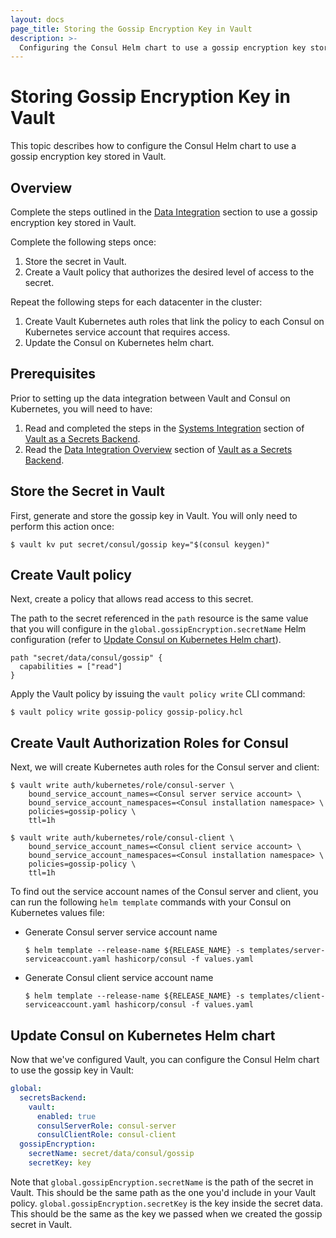 ```yaml
---
layout: docs
page_title: Storing the Gossip Encryption Key in Vault
description: >-
  Configuring the Consul Helm chart to use a gossip encryption key stored in Vault.
---
```


# Storing Gossip Encryption Key in Vault

This topic describes how to configure the Consul Helm chart to use a gossip encryption key stored in Vault.

## Overview
Complete the steps outlined in the [Data Integration](/consul/docs/k8s/deployment-configurations/vault/data-integration) section to use a gossip encryption key stored in Vault.

Complete the following steps once:
  1. Store the secret in Vault.
  1. Create a Vault policy that authorizes the desired level of access to the secret.
  
Repeat the following steps for each datacenter in the cluster:
  1. Create Vault Kubernetes auth roles that link the policy to each Consul on Kubernetes service account that requires access.
  1. Update the Consul on Kubernetes helm chart.

## Prerequisites
Prior to setting up the data integration between Vault and Consul on Kubernetes, you will need to have:  
1. Read and completed the steps in the [Systems Integration](/consul/docs/k8s/deployment-configurations/vault/systems-integration) section of [Vault as a Secrets Backend](/consul/docs/k8s/deployment-configurations/vault).
2. Read the [Data Integration Overview](/consul/docs/k8s/deployment-configurations/vault/data-integration) section of [Vault as a Secrets Backend](/consul/docs/k8s/deployment-configurations/vault).

## Store the Secret in Vault
First, generate and store the gossip key in Vault. You will only need to perform this action once:

```shell-session
$ vault kv put secret/consul/gossip key="$(consul keygen)"
```
## Create Vault policy

Next, create a policy that allows read access to this secret.

The path to the secret referenced in the `path` resource is the same value that you will configure in the  `global.gossipEncryption.secretName` Helm configuration (refer to [Update Consul on Kubernetes Helm chart](#update-consul-on-kubernetes-helm-chart)).

<CodeBlockConfig filename="gossip-policy.hcl">

```HCL
path "secret/data/consul/gossip" {
  capabilities = ["read"]
}
```

</CodeBlockConfig>

Apply the Vault policy by issuing the `vault policy write` CLI command:

```shell-session
$ vault policy write gossip-policy gossip-policy.hcl
```

## Create Vault Authorization Roles for Consul

Next, we will create Kubernetes auth roles for the Consul server and client:

```shell-session
$ vault write auth/kubernetes/role/consul-server \
    bound_service_account_names=<Consul server service account> \
    bound_service_account_namespaces=<Consul installation namespace> \
    policies=gossip-policy \
    ttl=1h
```

```shell-session
$ vault write auth/kubernetes/role/consul-client \
    bound_service_account_names=<Consul client service account> \
    bound_service_account_namespaces=<Consul installation namespace> \
    policies=gossip-policy \
    ttl=1h
```

To find out the service account names of the Consul server and client,
you can run the following `helm template` commands with your Consul on Kubernetes values file:

- Generate Consul server service account name
  ```shell-session
  $ helm template --release-name ${RELEASE_NAME} -s templates/server-serviceaccount.yaml hashicorp/consul -f values.yaml
  ```

- Generate Consul client service account name
  ```shell-session
  $ helm template --release-name ${RELEASE_NAME} -s templates/client-serviceaccount.yaml hashicorp/consul -f values.yaml
  ```

## Update Consul on Kubernetes Helm chart

Now that we've configured Vault, you can configure the Consul Helm chart to
use the gossip key in Vault:

<CodeBlockConfig filename="values.yaml">

```yaml
global:
  secretsBackend:
    vault:
      enabled: true
      consulServerRole: consul-server
      consulClientRole: consul-client
  gossipEncryption:
    secretName: secret/data/consul/gossip
    secretKey: key
```

</CodeBlockConfig>

Note that `global.gossipEncryption.secretName` is the path of the secret in Vault.
This should be the same path as the one you'd include in your Vault policy.
`global.gossipEncryption.secretKey` is the key inside the secret data. This should be the same
as the key we passed when we created the gossip secret in Vault.

